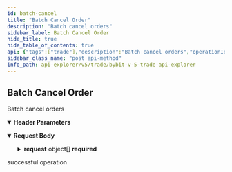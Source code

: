 ```yaml
---
id: batch-cancel
title: "Batch Cancel Order"
description: "Batch cancel orders"
sidebar_label: Batch Cancel Order
hide_title: true
hide_table_of_contents: true
api: {"tags":["trade"],"description":"Batch cancel orders","operationId":"batch-cancel","parameters":[{"name":"apiKey","in":"header","description":"A UTA sub account API key is provided by default","required":false,"schema":{"type":"string"}},{"name":"secret","in":"header","description":"A UTA sub account API key is provided by default","required":false,"schema":{"type":"string"}}],"responses":{"200":{"description":"successful operation"}},"requestBody":{"content":{"application/json":{"schema":{"type":"object","properties":{"category":{"type":"string","enum":["option"],"description":"Product type","example":"option"},"request":{"type":"array","maxItems":10,"items":{"type":"object","properties":{"symbol":{"type":"string","description":"Symbol name","example":"ETH-25JAN23-1600-P"},"orderId":{"type":"string","description":"Either orderId or orderLinkId is required","example":null},"orderLinkId":{"type":"string","description":"Either orderId or orderLinkId is required","example":"option-test-001"}},"required":["symbol"]}}},"required":["category","request"]}}}},"method":"post","path":"/v5/order/cancel-batch","servers":[{"url":"https://api-testnet.bybit.com","description":"Testnet server"}],"jsonRequestBodyExample":{"category":"option","request":[{"symbol":"ETH-25JAN23-1600-P","orderId":null,"orderLinkId":"option-test-001"}]},"info":{"description":"Collection of Trade - v5 Restul API, which covers USDT Perpetual, USDC Perpetual, Inverse Perpetual, Inverse Future, Spot and Option.\n","version":"3.0.0","title":"Bybit v5 trade api explorer"},"postman":{"name":"Batch Cancel Order","description":{"content":"Batch cancel orders","type":"text/plain"},"url":{"path":["v5","order","cancel-batch"],"host":["{{baseUrl}}"],"query":[],"variable":[]},"header":[{"disabled":false,"description":{"content":"A UTA sub account API key is provided by default","type":"text/plain"},"key":"apiKey","value":""},{"disabled":false,"description":{"content":"A UTA sub account API key is provided by default","type":"text/plain"},"key":"secret","value":""},{"key":"Content-Type","value":"application/json"}],"method":"POST","body":{"mode":"raw","raw":"\"\"","options":{"raw":{"language":"json"}}}}}
sidebar_class_name: "post api-method"
info_path: api-explorer/v5/trade/bybit-v-5-trade-api-explorer
---
```



## Batch Cancel Order



Batch cancel orders

<details style={{"marginBottom":"1rem"}} data-collapsed={false} open={true}><summary style={{}}><strong>Header Parameters</strong></summary><div><ul><ParamsItem className={"paramsItem"} param={{"name":"apiKey","in":"header","description":"A UTA sub account API key is provided by default","required":false,"schema":{"type":"string"}}}></ParamsItem><ParamsItem className={"paramsItem"} param={{"name":"secret","in":"header","description":"A UTA sub account API key is provided by default","required":false,"schema":{"type":"string"}}}></ParamsItem></ul></div></details><MimeTabs><TabItem label={"application/json"} value={"application/json-schema"}><details style={{}} data-collapsed={false} open={true}><summary style={{"textAlign":"left"}}><strong>Request Body</strong></summary><div style={{"textAlign":"left","marginLeft":"1rem"}}></div><ul style={{"marginLeft":"1rem"}}><SchemaItem collapsible={false} name={"category"} required={true} schemaDescription={"Product type"} schemaName={"string"} qualifierMessage={"**Possible values:** [`option`]"} defaultValue={undefined}></SchemaItem><SchemaItem collapsible={true} className={"schemaItem"}><details style={{}}><summary style={{}}><strong>request</strong><span style={{"opacity":"0.6"}}> object[]</span><strong style={{"fontSize":"var(--ifm-code-font-size)","color":"var(--openapi-required)"}}> required</strong></summary><div style={{"marginLeft":"1rem"}}><div style={{"marginTop":".5rem","marginBottom":".5rem"}}>

**Possible values:** `<= 10`

</div><SchemaItem collapsible={false} name={"symbol"} required={true} schemaDescription={"Symbol name"} schemaName={"string"} qualifierMessage={undefined} defaultValue={undefined}></SchemaItem><SchemaItem collapsible={false} name={"orderId"} required={false} schemaDescription={"Either orderId or orderLinkId is required"} schemaName={"string"} qualifierMessage={undefined} defaultValue={undefined}></SchemaItem><SchemaItem collapsible={false} name={"orderLinkId"} required={false} schemaDescription={"Either orderId or orderLinkId is required"} schemaName={"string"} qualifierMessage={undefined} defaultValue={undefined}></SchemaItem></div></details></SchemaItem></ul></details></TabItem></MimeTabs><div><ApiTabs><TabItem label={"200"} value={"200"}><div>

successful operation

</div><div></div></TabItem></ApiTabs></div>
      